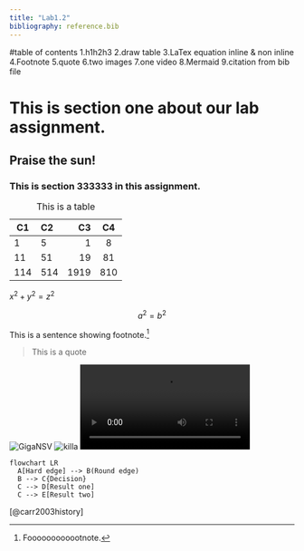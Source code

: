 ```yaml
---
title: "Lab1.2"
bibliography: reference.bib
---
```

#table of contents
1.h1h2h3
2.draw table
3.LaTex equation inline & non inline
4.Footnote
5.quote
6.two images
7.one video
8.Mermaid
9.citation from bib file

<h1>This is section one about our lab assignment.</h1>
<h2>Praise the sun!</h2>
<h3>This is section 333333 in this assignment.</h3>



| C1 | C2 | C3 | C4 |
|---------|:-----|------:|:------:|
| 1      | 5   |    1 |   8   |
| 11     | 51  |   19 |  81   |
| 114       | 514    |     1919 |   810    |

: This is a table

$x^2 + y^2 = z^2$



$$
a^2 = b^2
$$

This is a sentence showing footnote.[^1]

[^1]: Foooooooooootnote.


>This is a quote


![GigaNSV](./images/pic1.png)
![killa](./images/pic2.png)
![video](./images/labvideo.mp4)
```mermaid
flowchart LR
  A[Hard edge] --> B(Round edge)
  B --> C{Decision}
  C --> D[Result one]
  C --> E[Result two]
```

[@carr2003history]


